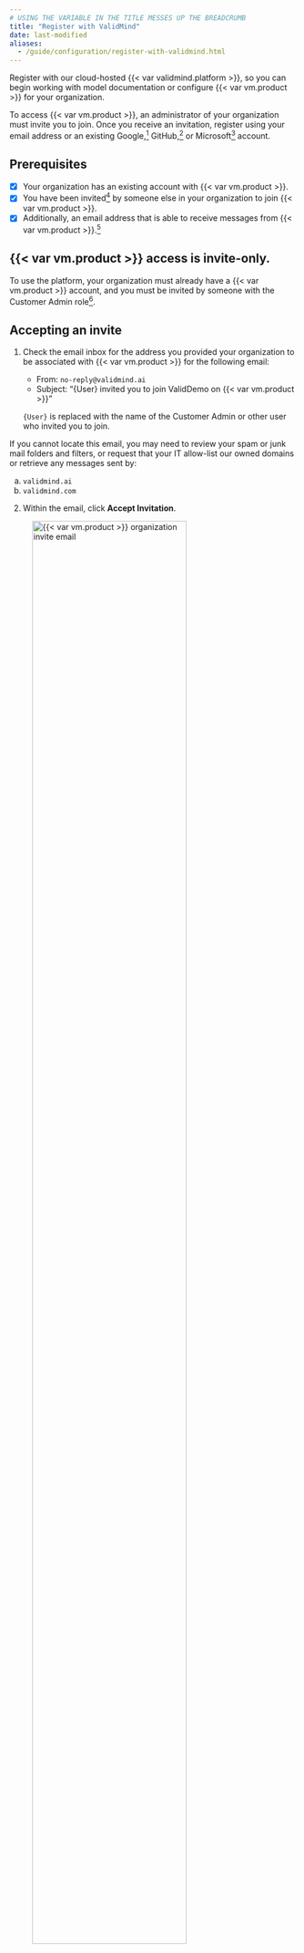 ```yaml
---
# USING THE VARIABLE IN THE TITLE MESSES UP THE BREADCRUMB
title: "Register with ValidMind"
date: last-modified
aliases: 
  - /guide/configuration/register-with-validmind.html
---
```


Register with our cloud-hosted {{< var validmind.platform >}}, so you can begin working with model documentation or configure {{< var vm.product >}} for your organization.

To access {{< var vm.product >}}, an administrator of your organization must invite you to join. Once you receive an invitation, register using your email address or an existing Google,[^1] GitHub,[^2] or Microsoft[^3] account.

::: {.attn}

## Prerequisites

- [x] Your organization has an existing account with {{< var vm.product >}}.
- [x] You have been invited[^5] by someone else in your organization to join {{< var vm.product >}}.
- [x] Additionally, an email address that is able to receive messages from {{< var vm.product >}}.[^4]

::: {.callout}
## {{< var vm.product >}} access is invite-only. 

To use the platform, your organization must already have a {{< var vm.product >}} account, and you must be invited by someone with the Customer Admin role[^6].
:::

:::

## Accepting an invite 

1. Check the email inbox for the address you provided your organization to be associated with {{< var vm.product >}} for the following email:

    - From: `no-reply@validmind.ai`
    - Subject: "{User} invited you to join ValidDemo on {{< var vm.product >}}"

    `{User}` is replaced with the name of the Customer Admin or other user who invited you to join. 

::: {.column-margin}
If you cannot locate this email, you may need to review your spam or junk mail folders and filters, or request that your IT allow-list our owned domains or retrieve any messages sent by:

a. `validmind.ai`
b. `validmind.com`
:::

2. Within the email, click **Accept Invitation**.

![{{< var vm.product >}} organization invite email](organization-invitation-email.png){width=80% fig-alt="Screenshot of the ValidMind organization invite email" .screenshot}

3. On the page that opens up in your web browser, click **Accept Invitation**.

![{{< var vm.product >}} accept invitation to join an organization screen](organization-accept-invitation.png){width=80% fig-alt="Screenshot of the ValidMind accept invitation to join an organization screen" .screenshot group="accept"}

::: {.column-margin}
![{{< var vm.product >}} signup welcome screen](signup-welcome-screen.png){width=90% fig-alt="Screenshot of the ValidMind signup welcome screen" .screenshot group="accept"}
:::

4. On the Welcome screen, enter your email address and input a secure, unique password, or choose one of the single sign-on options to link to your account:

    - **Continue with Google**
    - **Continue with GitHub**
    - **Continue with Microsoft Account**

::: {.callout-important}
Make sure that the email or account you use to link to {{< var vm.product >}} is the one that was invited to join your organization.
:::

5. Check the email inbox for the address you used to sign up with {{< var vm.product >}} for the following email:

    - From: `no-reply@validmind.ai`
    - Subject: "Verify your email"

![Verification email sent by {{< var vm.product >}}](verify-email.png){width=80% fig-alt="Screenshot of the verification email sent by ValidMind" .screenshot group="accept-verify"}
  
::: {.column-margin}
If you cannot locate this email, ou may need to review your spam or junk mail folders and filters, or request that your IT allow-list our owned domains or retrieve any messages sent by:

a. `validmind.ai`
b. `validmind.com`
:::

::: {.column-margin}
![Confirmation of email verification](email-verified.png){fig-alt="Screenshot of the confirmation of email verification" .screenshot group="accept-verify"}

:::

6. Click **<u>Confirm my account</u>** to gain full access to {{< var vm.product >}}.

7. Return to the main {{< var vm.product >}} dashboard[^7] by clicking on **Back to {{< var vm.product >}}**. 
    
    Sample models[^8] are populated for you in this new organization to demonstrate the usage of {{< var vm.product >}}.

:::: {.flex .flex-wrap .justify-around}
::: {.w-40-ns}
![{{< var vm.product >}}'s main dashboard](main-dashboard.png){fig-alt="Screenshot of the main ValidMind dashboard" .screenshot group="dashboard"}

:::
::: {.w-40-ns}
![Sample models populated by ValidMind](sample-models.png){fig-alt="Screenshot of the sample models populated by ValidMind" .screenshot group="dashboard"}

:::
::::

## What's next

- [Managing your organization](managing-your-organization.qmd)
- [Managing users](managing-users.qmd)
- [Personalize {{< var vm.product >}}](personalize-validmind.qmd)


<!-- FOOTNOTES -->

[^1]: **Google:** [Single sign-on](https://cloud.google.com/architecture/identity/single-sign-on)

[^2]: **GitHub:** [SAML single sign-on](https://docs.github.com/en/enterprise-cloud@latest/authentication/authenticating-with-saml-single-sign-on/about-authentication-with-saml-single-sign-on)

[^3]: **Microsoft:** [What is single sign-on?](https://learn.microsoft.com/en-us/entra/identity/enterprise-apps/what-is-single-sign-on)

[^4]:

    To receive invitation and verification emails from {{< var vm.product >}}, you may need to first request that your IT allow-list our owned domains or retrieve any messages sent by:

    a. `validmind.ai`
    b. `validmind.com`

[^5]: [User invitations](/guide/configuration/manage-users.qmd#user-invitations)

[^6]: [Manage roles](manage-roles.qmd)

[^7]: [Customize your dashboard](customize-your-dashboard.qmd)

[^8]: [Working with the model inventory](/guide/model-inventory/working-with-model-inventory.qmd)
